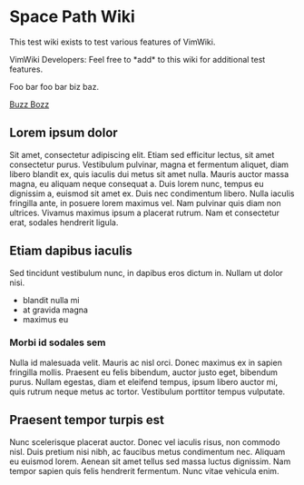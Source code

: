 = Space Path Wiki =

This test wiki exists to test various features of VimWiki.

VimWiki Developers: Feel free to *add* to this wiki for additional test features.

Foo bar foo bar biz baz.

[[buzz_bozz|Buzz Bozz]]

== Lorem ipsum dolor ==

Sit amet, consectetur adipiscing elit. Etiam sed efficitur lectus, sit amet consectetur purus. Vestibulum pulvinar, magna et fermentum aliquet, diam libero blandit ex, quis iaculis dui metus sit amet nulla. Mauris auctor massa magna, eu aliquam neque consequat a. Duis lorem nunc, tempus eu dignissim a, euismod sit amet ex. Duis nec condimentum libero. Nulla iaculis fringilla ante, in posuere lorem maximus vel. Nam pulvinar quis diam non ultrices. Vivamus maximus ipsum a placerat rutrum. Nam et consectetur erat, sodales hendrerit ligula.

== Etiam dapibus iaculis ==

Sed tincidunt vestibulum nunc, in dapibus eros dictum in. Nullam ut dolor nisi.

* blandit nulla mi
* at gravida magna
* maximus eu

=== Morbi id sodales sem ===

Nulla id malesuada velit. Mauris ac nisl orci. Donec maximus ex in sapien fringilla mollis. Praesent eu felis bibendum, auctor justo eget, bibendum purus. Nullam egestas, diam et eleifend tempus, ipsum libero auctor mi, quis rutrum neque metus ac tortor. Vestibulum porttitor tempus vulputate.

== Praesent tempor turpis est ==

Nunc scelerisque placerat auctor. Donec vel iaculis risus, non commodo nisl. Duis pretium nisi nibh, ac faucibus metus condimentum nec. Aliquam eu euismod lorem. Aenean sit amet tellus sed massa luctus dignissim. Nam tempor sapien quis felis hendrerit fermentum. Nunc vitae vehicula enim.

